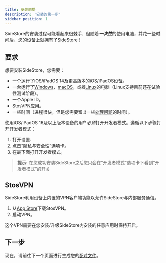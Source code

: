 ```yaml
---
title: 安装前提
description: '安装的第一步'
sidebar_position: 1
---
```


SideStore的安装过程可能看起来很棘手，但随着***一次性***的使用电脑，并花一些时间后，您的设备上就拥有了SideStore！

## 要求

想要安装SideStore，您需要：
- 一个运行了iOS/iPadOS 14及更高版本的iOS/iPadOS设备。
- 一台运行了[Windows](windows)，[macOS](mac)，或者[Linux](linux)的电脑（Linux支持目前还在试验性测试阶段）。
- 一个Apple ID。
- StosVPN应用。
- 一些时间（进程很快，但是您需要留出一些[处理问题](../troubleshooting)的时间）。

使用iOS/iPadOS 16及以上版本设备的用户*必须*打开开发者模式。遵循以下步骤打开开发者模式：
1. 打开设置.
2. 点击“隐私与安全性”选项卡。
3. 在最下面打开开发者模式。

> **提示:** 在您成功安装SideStore之后您只会在“开发者模式”选项卡下看到“开发者模式”的开关

## StosVPN

SideStore利用设备上内置的VPN客户端功能以允许SideStore与内部服务通信。

1. 从[App Store](https://apps.apple.com/us/app/stosvpn/id6744003051)下载StosVPN。
2. 启动VPN。

这个VPN需要在您安装/升级SideStore内安装的任意应用时保持开启。

## 下一步

现在，请前往下一个页面进行生成您的[配对文件](pairing-file)。
